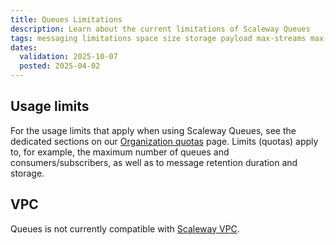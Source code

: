 ```yaml
---
title: Queues Limitations
description: Learn about the current limitations of Scaleway Queues
tags: messaging limitations space size storage payload max-streams max-consumers max-subscribers max-topics max-queues visibility-timeout
dates:
  validation: 2025-10-07
  posted: 2025-04-02
---
```


## Usage limits

For the usage limits that apply when using Scaleway Queues, see the dedicated sections on our [Organization quotas](/organizations-and-projects/additional-content/organization-quotas/) page. Limits (quotas) apply to, for example, the maximum number of queues and consumers/subscribers, as well as to message retention duration and storage.

## VPC

Queues is not currently compatible with [Scaleway VPC](/vpc/quickstart/).
